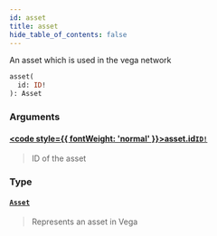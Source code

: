 ```yaml
---
id: asset
title: asset
hide_table_of_contents: false
---
```








An asset which is used in the vega network

```graphql
asset(
  id: ID!
): Asset
```


### Arguments

#### [<code style={{ fontWeight: 'normal' }}>asset.<b>id</b></code>](#)<Bullet />[`ID!`](/testnet/api/graphql/scalars/id) <Badge class="secondary" text="non-null"/> <Badge class="secondary" text="scalar"/>
> ID of the asset
> 

### Type

#### [`Asset`](/testnet/api/graphql/objects/asset) <Badge class="secondary" text="object"/>
> Represents an asset in Vega
> 





